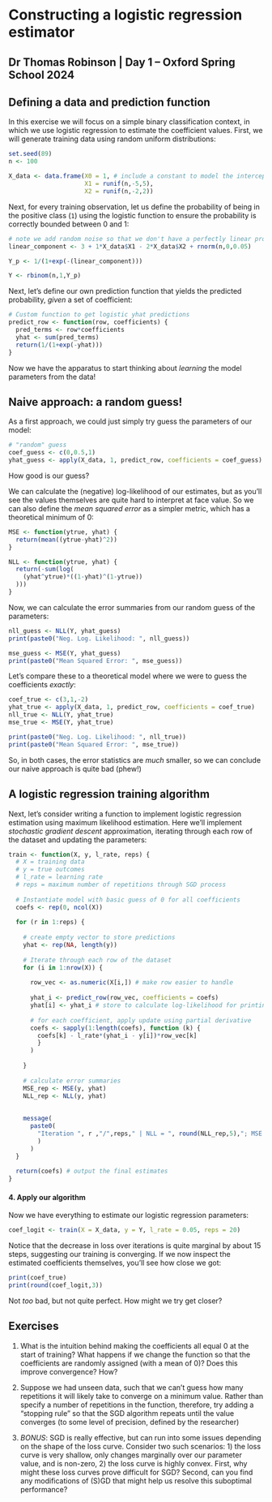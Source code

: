 # Constructing a logistic regression estimator
## Dr Thomas Robinson | Day 1 -- Oxford Spring School 2024

## Defining a data and prediction function

In this exercise we will focus on a simple binary classification context, in which we use logistic regression to estimate the coefficient values. First, we will generate training data using random uniform distributions:
```r
set.seed(89)
n <- 100

X_data <- data.frame(X0 = 1, # include a constant to model the intercept
                     X1 = runif(n,-5,5),
                     X2 = runif(n,-2,2))
```

Next, for every training observation, let us define the probability of being in the positive class (`1`) using the logistic function to ensure the probability is correctly bounded between 0 and 1:

```r
# note we add random noise so that we don't have a perfectly linear problem
linear_component <- 3 + 1*X_data$X1 - 2*X_data$X2 + rnorm(n,0,0.05)

Y_p <- 1/(1+exp(-(linear_component)))

Y <- rbinom(n,1,Y_p)
```

Next, let's define our own prediction function that yields the predicted probability, *given* a set of coefficient:

```r
# Custom function to get logistic yhat predictions
predict_row <- function(row, coefficients) {
  pred_terms <- row*coefficients
  yhat <- sum(pred_terms)
  return(1/(1+exp(-yhat)))
}
```

Now we have the apparatus to start thinking about *learning* the model parameters from the data!

## Naive approach: a random guess!

As a first approach, we could just simply try guess the parameters of our model:

```r
# "random" guess
coef_guess <- c(0,0.5,1)
yhat_guess <- apply(X_data, 1, predict_row, coefficients = coef_guess)
```

How good is our guess? 

We can calculate the (negative) log-likelihood of our estimates, but as you'll see the values themselves are quite hard to interpret at face value. So we can also define the *mean squared error* as a simpler metric, which has a theoretical minimum of 0:

```r
MSE <- function(ytrue, yhat) {
  return(mean((ytrue-yhat)^2))
}

NLL <- function(ytrue, yhat) {
  return(-sum(log(
    (yhat^ytrue)*((1-yhat)^(1-ytrue))
  )))
}

```

Now, we can calculate the error summaries from our random guess of the parameters:
```r
nll_guess <- NLL(Y, yhat_guess)
print(paste0("Neg. Log. Likelihood: ", nll_guess))

mse_guess <- MSE(Y, yhat_guess)
print(paste0("Mean Squared Error: ", mse_guess))
```

Let's compare these to a theoretical model where we were to guess the coefficients *exactly*:

```r
coef_true <- c(3,1,-2)
yhat_true <- apply(X_data, 1, predict_row, coefficients = coef_true)
nll_true <- NLL(Y, yhat_true)
mse_true <- MSE(Y, yhat_true)

print(paste0("Neg. Log. Likelihood: ", nll_true))
print(paste0("Mean Squared Error: ", mse_true))
```

So, in both cases, the error statistics are *much* smaller, so we can conclude our naive approach is quite bad (phew!)

## A logistic regression training algorithm

Next, let's consider writing a function to implement logistic regression estimation using maximum likelihood estimation. Here we'll implement *stochastic gradient descent* approximation, iterating through each row of the dataset and updating the parameters:

```r
train <- function(X, y, l_rate, reps) {
  # X = training data
  # y = true outcomes
  # l_rate = learning rate
  # reps = maximum number of repetitions through SGD process
  
  # Instantiate model with basic guess of 0 for all coefficients 
  coefs <- rep(0, ncol(X))
  
  for (r in 1:reps) {
    
    # create empty vector to store predictions
    yhat <- rep(NA, length(y))
    
    # Iterate through each row of the dataset
    for (i in 1:nrow(X)) {
      
      row_vec <- as.numeric(X[i,]) # make row easier to handle
      
      yhat_i <- predict_row(row_vec, coefficients = coefs)
      yhat[i] <- yhat_i # store to calculate log-likelihood for printing
      
      # for each coefficient, apply update using partial derivative
      coefs <- sapply(1:length(coefs), function (k) {
        coefs[k] - l_rate*(yhat_i - y[i])*row_vec[k]
        }
      )
      
    }
    
    # calculate error summaries
    MSE_rep <- MSE(y, yhat)
    NLL_rep <- NLL(y, yhat)
    
    
    message(
      paste0(
        "Iteration ", r ,"/",reps," | NLL = ", round(NLL_rep,5),"; MSE = ", round(MSE_rep,5)
        )
      )
  }
  
  return(coefs) # output the final estimates
}
```

#### 4. Apply our algorithm ####

Now we have everything to estimate our logistic regression parameters:

```r
coef_logit <- train(X = X_data, y = Y, l_rate = 0.05, reps = 20)
```

Notice that the decrease in loss over iterations is quite marginal by about 15 steps, suggesting our training is converging. If we now inspect the estimated coefficients themselves, you'll see how close we got:

```r
print(coef_true)
print(round(coef_logit,3))
```

Not *too* bad, but not quite perfect. How might we try get closer?

## Exercises

1. What is the intuition behind making the coefficients all equal 0 at the start of training? What happens if we change the function so that the coefficients are randomly assigned (with a mean of 0)? Does this improve convergence? How?

2. Suppose we had unseen data, such that we can't guess how many repetitions it will likely take to converge on a minimum value. Rather than specify a number of repetitions in the function, therefore, try adding a "stopping rule" so that the SGD algorithm repeats until the value converges (to some level of precision, defined by the researcher)

3. *BONUS*: SGD is really effective, but can run into some issues depending on the shape of the loss curve. Consider two such scenarios: 1) the loss curve is very shallow, only changes marginally over our parameter value, and is non-zero, 2) the loss curve is highly convex. First, why might these loss curves prove difficult for SGD? Second, can you find any modifications of (S)GD that might help us resolve this suboptimal performance?